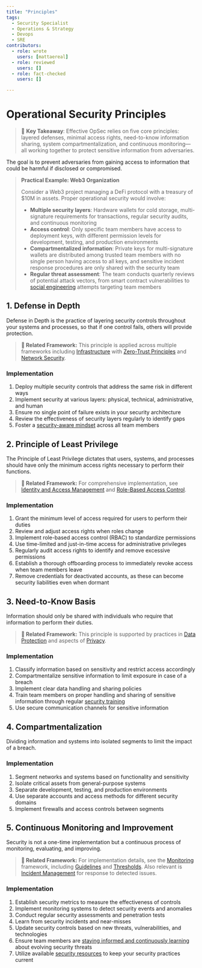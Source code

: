 ```yaml
---
title: "Principles"
tags:
  - Security Specialist
  - Operations & Strategy
  - Devops
  - SRE
contributors:
  - role: wrote
    users: [mattaereal]
  - role: reviewed
    users: []
  - role: fact-checked
    users: []

---
```



<TagProvider>
<TagFilter />

# Operational Security Principles

<TagList tags={frontmatter.tags} />
<AttributionList contributors={frontmatter.contributors} />

> 🔑 **Key Takeaway**: Effective OpSec relies on five core principles: layered defenses, minimal access rights, need-to-know information sharing, system compartmentalization, and continuous monitoring—all working together to protect sensitive information from adversaries.

The goal is to prevent adversaries from gaining access to information that could be harmful if disclosed or compromised.

> **Practical Example: Web3 Organization**
>
> Consider a Web3 project managing a DeFi protocol with a treasury of $10M in assets. Proper operational security would involve:
>
> - **Multiple security layers**: Hardware wallets for cold storage, multi-signature requirements for transactions, regular security audits, and continuous monitoring
> - **Access control**: Only specific team members have access to deployment keys, with different permission levels for development, testing, and production environments
> - **Compartmentalized information**: Private keys for multi-signature wallets are distributed among trusted team members with no single person having access to all keys, and sensitive incident response procedures are only shared with the security team
> - **Regular threat assessment**: The team conducts quarterly reviews of potential attack vectors, from smart contract vulnerabilities to [social engineering](../../awareness/understanding-threat-vectors.md) attempts targeting team members

## 1. Defense in Depth

Defense in Depth is the practice of layering security controls throughout your systems and processes, so that if one control fails, others will provide protection.

> **🔗 Related Framework:** This principle is applied across multiple frameworks including [Infrastructure](../infrastructure/) with [Zero-Trust Principles](../infrastructure/zero-trust-principles.md) and [Network Security](../infrastructure/network-security.md).

### Implementation

1. Deploy multiple security controls that address the same risk in different ways
2. Implement security at various layers: physical, technical, administrative, and human
3. Ensure no single point of failure exists in your security architecture
4. Review the effectiveness of security layers regularly to identify gaps
5. Foster a [security-aware mindset](../awareness/cultivating-a-security-aware-mindset.md) across all team members

## 2. Principle of Least Privilege

The Principle of Least Privilege dictates that users, systems, and processes should have only the minimum access rights necessary to perform their functions.

> **🔗 Related Framework:** For comprehensive implementation, see [Identity and Access Management](../iam/) and [Role-Based Access Control](../iam/role-based-access-control.md).

### Implementation

1. Grant the minimum level of access required for users to perform their duties
2. Review and adjust access rights when roles change
3. Implement role-based access control (RBAC) to standardize permissions
4. Use time-limited and just-in-time access for administrative privileges
5. Regularly audit access rights to identify and remove excessive permissions
6. Establish a thorough offboarding process to immediately revoke access when team members leave
7. Remove credentials for deactivated accounts, as these can become security liabilities even when dormant

## 3. Need-to-Know Basis

Information should only be shared with individuals who require that information to perform their duties.

> **🔗 Related Framework:** This principle is supported by practices in [Data Protection](../operational-security/data-protection/) and aspects of [Privacy](../privacy/).

### Implementation

1. Classify information based on sensitivity and restrict access accordingly
2. Compartmentalize sensitive information to limit exposure in case of a breach
3. Implement clear data handling and sharing policies
4. Train team members on proper handling and sharing of sensitive information through regular [security training](../awareness/security-training.md)
5. Use secure communication channels for sensitive information

## 4. Compartmentalization

Dividing information and systems into isolated segments to limit the impact of a breach.

### Implementation

1. Segment networks and systems based on functionality and sensitivity
2. Isolate critical assets from general-purpose systems
3. Separate development, testing, and production environments
4. Use separate accounts and access methods for different security domains
5. Implement firewalls and access controls between segments

## 5. Continuous Monitoring and Improvement

Security is not a one-time implementation but a continuous process of monitoring, evaluating, and improving.

> **🔗 Related Framework:** For implementation details, see the [Monitoring](../monitoring/) framework, including [Guidelines](../monitoring/guidelines.md) and [Thresholds](../monitoring/thresholds.md). Also relevant is [Incident Management](../incident-management/) for response to detected issues.

### Implementation

1. Establish security metrics to measure the effectiveness of controls
2. Implement monitoring systems to detect security events and anomalies
3. Conduct regular security assessments and penetration tests
4. Learn from security incidents and near-misses
5. Update security controls based on new threats, vulnerabilities, and technologies
6. Ensure team members are [staying informed and continuously learning](../awareness/staying-informed-and-continuous-learning.md) about evolving security threats
7. Utilize available [security resources](../awareness/resources-and-further-reading.md) to keep your security practices current

</TagProvider>
